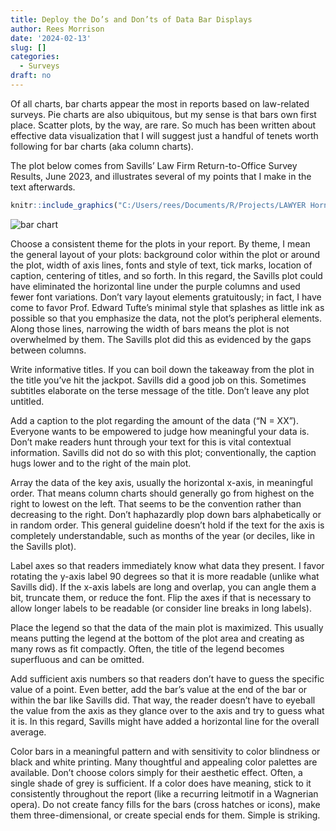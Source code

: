 ```yaml
---
title: Deploy the Do’s and Don’ts of Data Bar Displays
author: Rees Morrison
date: '2024-02-13'
slug: []
categories:
  - Surveys
draft: no
---
```


Of all charts, bar charts appear the most in reports based on law-related surveys.  Pie charts are also ubiquitous, but my sense is that bars own first place.  Scatter plots, by the way, are rare.  So much has been written about effective data visualization that I will suggest just a handful of tenets worth following for bar charts (aka column charts).  

The plot below comes from Savills’ Law Firm Return-to-Office Survey Results, June 2023, and illustrates several of my points that I make in the text afterwards.

```r
knitr::include_graphics("C:/Users/rees/Documents/R/Projects/LAWYER Hornbooks/5Surveys/SavSurvBlog/SurveyBlog/static/media/SavillsBarJune2023.png")
```


![bar chart](/media/SavillsBarJune2023.png)
<!-- "C:\Users\rees\Documents\R\Projects\LAWYER Hornbooks\5Surveys\SavSurvBlog\SurveyBlog\static\media\SavillsBarJune2023.png" -->

Choose a consistent theme for the plots in your report.  By theme, I mean the general layout of your plots: background color within the plot or around the plot, width of axis lines, fonts and style of text, tick marks, location of caption, centering of titles, and so forth.  In this regard, the Savills plot could have eliminated the horizontal line under the purple columns and used fewer font variations.  Don't vary layout elements gratuitously; in fact, I have come to favor Prof. Edward Tufte’s minimal style that splashes as little ink as possible so that you emphasize the data, not the plot’s peripheral elements.  Along those lines, narrowing the width of bars means the plot is not overwhelmed by them.  The Savills plot did this as evidenced by the gaps between columns.

Write informative titles. If you can boil down the takeaway from the plot in the title you've hit the jackpot. Savills did a good job on this.  Sometimes subtitles elaborate on the terse message of the title. Don't leave any plot untitled.

Add a caption to the plot regarding the amount of the data (“N = XX”). Everyone wants to be empowered to judge how meaningful your data is. Don't make readers hunt through your text for this is vital contextual information.  Savills did not do so with this plot; conventionally, the caption hugs lower and to the right of the main plot.

Array the data of the key axis, usually the horizontal x-axis, in meaningful order. That means column charts should generally go from highest on the right to lowest on the left.  That seems to be the convention rather than decreasing to the right.  Don't haphazardly plop down bars alphabetically or in random order.  This general guideline doesn’t hold if the text for the axis is completely understandable, such as months of the year (or deciles, like in the Savills plot).

Label axes so that readers immediately know what data they present.  I favor rotating the y-axis label 90 degrees so that it is more readable (unlike what Savills did).  If the x-axis labels are long and overlap, you can angle them a bit, truncate them, or reduce the font. Flip the axes if that is necessary to allow longer labels to be readable (or consider line breaks in long labels).  

Place the legend so that the data of the main plot is maximized. This usually means putting the legend at the bottom of the plot area and creating as many rows as fit compactly.  Often, the title of the legend becomes superfluous and can be omitted.

Add sufficient axis numbers so that readers don’t have to guess the specific value of a point.  Even better, add the bar’s value at the end of the bar or within the bar like Savills did.  That way, the reader doesn’t have to eyeball the value from the axis as they glance over to the axis and try to guess what it is.  In this regard, Savills might have added a horizontal line for the overall average.

Color bars in a meaningful pattern and with sensitivity to color blindness or black and white printing. Many thoughtful and appealing color palettes are available.  Don't choose colors simply for their aesthetic effect.  Often, a single shade of grey is sufficient.  If a color does have meaning, stick to it consistently throughout the report (like a recurring leitmotif in a Wagnerian opera). Do not create fancy fills for the bars (cross hatches or icons), make them three-dimensional, or create special ends for them.  Simple is striking.

<!-- End of post -->
